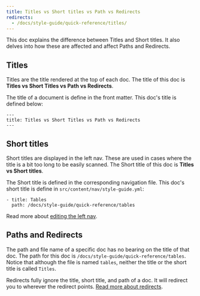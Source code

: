 ```yaml
---
title: Titles vs Short titles vs Path vs Redirects
redirects: 
  - /docs/style-guide/quick-reference/titles/
---
```


This doc explains the difference between Titles and Short titles. It also delves into how these are affected and affect Paths and Redirects.

## Titles

Titles are the title rendered at the top of each doc. The title of this doc is **Titles vs Short Titles vs Path vs Redirects**.

The title of a document is define in the front matter. This doc's title is defined below:

```
---
title: Titles vs Short Titles vs Path vs Redirects
---
```

## Short titles

Short titles are displayed in the left nav. These are used in cases where the title is a bit too long to be easily scanned. The Short title of this doc is **Titles vs Short titles**.

The Short title is defined in the corresponding navigation file. This doc's short title is define in `src/content/nav/style-guide.yml`:

```
- title: Tables
  path: /docs/style-guide/quick-reference/tables
```

Read more about [editing the left nav](/docs/style-guide/processes-procedures/update-left-navigation-pane).

## Paths and Redirects

The path and file name of a specific doc has no bearing on the title of that doc. The path for this doc is `/docs/style-guide/quick-reference/tables`. Notice that although the file is named `tables`, neither the title or the short title is called `Titles`.

Redirects fully ignore the title, short title, and path of a doc. It will redirect you to wherever the redirect points. [Read more about redirects](/docs/style-guide/processes-procedures/rename-or-redirect-document).

